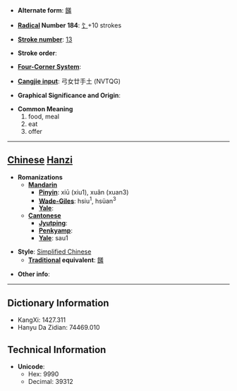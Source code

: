 * '''Alternate form''': [[饈]]

* '''[[Wiktionary:Chinese radical index| Radical]] Number 184''': [[Wiktionary:Chinese radical index 饣|饣]]+10 strokes

* '''[[Wiktionary:Chinese total strokes index|Stroke number]]''': [[Wiktionary:Chinese total strokes index 13|13]]

* '''Stroke order''': 

* '''[[Wiktionary:Chinese four corner index|Four-Corner System]]''': 

* '''[[Wiktionary:Chinese Cangjie index|Cangjie input]]''': 弓女廿手土 (NVTQG)

* '''Graphical Significance and Origin''': 

* '''Common Meaning'''
*#food, meal
*# eat
*# offer


----

== [[Chinese]] [[Hanzi]] ==

* '''Romanizations'''
** '''[[Mandarin]]'''
*** '''[[Pinyin]]''': xiū (xiu1), xuǎn (xuan3)
*** '''[[Wade-Giles]]''': hsiu<sup>1</sup>, hsüan<sup>3</sup>
*** '''[[Yale]]''': 
** '''[[Cantonese]]'''
*** '''[[Jyutping]]''':
*** '''[[Penkyamp]]''': 
*** '''[[Yale]]''': sau1

* '''Style''': [[Simplified Chinese]] 
** '''[[Traditional Chinese|Traditional]] equivalent''': [[饈]]

* '''Other info''': 

----

== Dictionary Information ==

* KangXi: 1427.311
* Hanyu Da Zidian: 74469.010

== Technical Information ==

* '''Unicode''':
** Hex: 9990
** Decimal: 39312